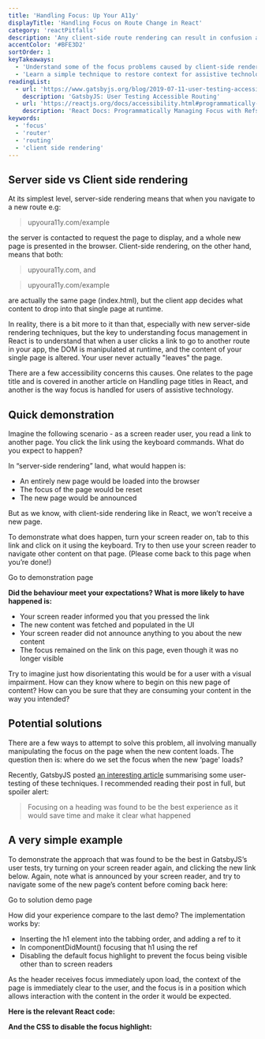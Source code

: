 ```yaml
---
title: 'Handling Focus: Up Your A11y'
displayTitle: 'Handling Focus on Route Change in React'
category: 'reactPitfalls'
description: 'Any client-side route rendering can result in confusion and loss of context for assistive technology users. This article describes and demonstrates the problem, along with a quick solution that can easily be implemented in your apps, so you can make sure that all users can engage with your content.'
accentColor: '#BFE3D2'
sortOrder: 1
keyTakeaways:
  - 'Understand some of the focus problems caused by client-side rendering'
  - 'Learn a simple technique to restore context for assistive technology users'
readingList:
  - url: 'https://www.gatsbyjs.org/blog/2019-07-11-user-testing-accessible-client-routing/'
    description: 'GatsbyJS: User Testing Accessible Routing'
  - url: 'https://reactjs.org/docs/accessibility.html#programmatically-managing-focus'
    description: 'React Docs: Programmatically Managing Focus with Refs'
keywords:
  - 'focus'
  - 'router'
  - 'routing'
  - 'client side rendering'
---
```


## Server side vs Client side rendering

At its simplest level, server-side rendering means that when you navigate to a new route e.g:

> upyoura11y.com/example

the server is contacted to request the page to display, and a whole new page is presented in the browser. Client-side rendering, on the other hand, means that both:

> upyoura11y.com, and

> upyoura11y.com/example

are actually the same page (index.html), but the client app decides what content to drop into that single page at runtime.

In reality, there is a bit more to it than that, especially with new server-side rendering techniques, but the key to understanding focus management in React is to understand that when a user clicks a link to go to another route in your app, the DOM is manipulated at runtime, and the content of your single page is altered. Your user never actually "leaves" the page.

There are a few accessibility concerns this causes. One relates to the page title and is covered in another article on <Link to="/page-titles">Handling page titles in React</Link>, and another is the way focus is handled for users of assistive technology.

## Quick demonstration

Imagine the following scenario - as a screen reader user, you read a link to another page. You click the link using the keyboard commands. What do you expect to happen?

In “server-side rendering” land, what would happen is:

- An entirely new page would be loaded into the browser
- The focus of the page would be reset
- The new page would be announced

But as we know, with client-side rendering like in React, we won’t receive a new page.

To demonstrate what does happen, turn your screen reader on, tab to this link and click on it using the keyboard. Try to then use your screen reader to navigate other content on that page. (Please come back to this page when you’re done!)

<Link to="/handling-focus/page-focus-demo">Go to demonstration page</Link>

**Did the behaviour meet your expectations? What is more likely to have happened is:**

- Your screen reader informed you that you pressed the link
- The new content was fetched and populated in the UI
- Your screen reader did not announce anything to you about the new content
- The focus remained on the link on this page, even though it was no longer visible

Try to imagine just how disorientating this would be for a user with a visual impairment. How can they know where to begin on this new page of content? How can you be sure that they are consuming your content in the way you intended?

## Potential solutions

There are a few ways to attempt to solve this problem, all involving manually manipulating the focus on the page when the new content loads. The question then is: where do we set the focus when the new ‘page' loads?

Recently, GatsbyJS posted [an interesting article](https://www.gatsbyjs.org/blog/2019-07-11-user-testing-accessible-client-routing/) summarising some user-testing of these techniques. I recommended reading their post in full, but spoiler alert:

> Focusing on a heading was found to be the best experience as it would save time and make it clear what happened

## A very simple example

To demonstrate the approach that was found to be the best in GatsbyJS’s user tests, try turning on your screen reader again, and clicking the new link below. Again, note what is announced by your screen reader, and try to navigate some of the new page’s content before coming back here:

<Link to="/handling-focus-solution">Go to solution demo page</Link>

How did your experience compare to the last demo? The implementation works by:

- Inserting the h1 element into the tabbing order, and adding a ref to it
- In componentDidMount() focusing that h1 using the ref
- Disabling the default focus highlight to prevent the focus being visible other than to screen readers

As the header receives focus immediately upon load, the context of the page is immediately clear to the user, and the focus is in a position which allows interaction with the content in the order it would be expected.

**Here is the relevant React code:**

<Gist url="https://gist.github.com/aitchiss/c3832fd53916636c488c446445443a8c" />

**And the CSS to disable the focus highlight:**

<Gist url="https://gist.github.com/aitchiss/c8e7fc8980b7d8db5b4c7a1e384e6c2a" />

